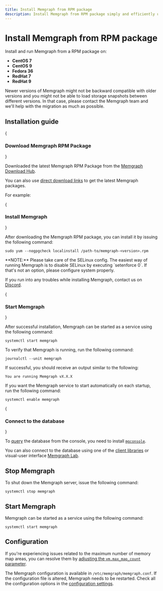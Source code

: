 ```yaml
---
title: Install Memgraph from RPM package
description: Install Memgraph from RPM package simply and efficiently using our thorough documentation. Aiding you in achieving the best of graphs. 
---
```



# Install Memgraph from RPM package

Install and run Memgraph from a RPM package on: 
  - **CentOS 7**
  - **CentOS 9**
  - **Fedora 36**
  - **RedHat 7**
  - **RedHat 9**

<Callout type="warning"> 
Newer versions of Memgraph might not be backward
compatible with older versions and you might not be able to load storage
snapshots between different versions. In that case, please contact the Memgraph
team and we'll help with the migration as much as possible.
 </Callout>

## Installation guide

<Steps>

{<h3>Download Memgraph RPM Package</h3>}

Downloaded the latest Memgraph RPM Package from the [Memgraph Download
Hub](https://memgraph.com/download/).

You can also use [direct download
links](/getting-started/install-memgraph/direct-download-links) to get the
latest Memgraph packages. 

For example:

<CodeSnippet code="sudo wget https://download.memgraph.com/memgraph/v2.14.1/centos-9/memgraph-2.14.1_1-1.x86_64.rpm" page="install-memgraph/rpm-package" os="rpm"/>

{<h3>Install Memgraph</h3>}

After downloading the Memgraph RPM package, you can install it by issuing the
following command:

```console
sudo yum --nogpgcheck localinstall /path-to/memgraph-<version>.rpm
```

<Callout type="info">
**NOTE:** Please take care of the SELinux config. The easiest way of
running Memgraph is to disable SELinux by executing `setenforce 0`. If that's
not an option, please configure system properly.
</Callout>

If you run into any troubles while installing Memgraph, contact us on
[Discord](https://discord.gg/memgraph).

{<h3>Start Memgraph</h3>}

After successful installation, Memgraph can be started as a service using the
following command:

```console
systemctl start memgraph
```

To verify that Memgraph is running, run the following command:

```console
journalctl --unit memgraph
```

If successful, you should receive an output similar to the following:

```console
You are running Memgraph vX.X.X
```

If you want the Memgraph service to start automatically on each startup, run the
following command:

```console
systemctl enable memgraph
```

{<h3>Connect to the database</h3>}

To [query](/querying) the database from the console, you need to install
[`mgconsole`](/getting-started/cli). 

You can also connect to the database using one of the [client
libraries](/client-libraries) or visual-user interface [Memgraph
Lab](/data-visualization).

</Steps>

## Stop Memgraph

To shut down the Memgraph server, issue the following command:

```console
systemctl stop memgraph
```

## Start Memgraph

Memgraph can be started as a service using the following command:

```console
systemctl start memgraph
```

## Configuration

<Callout type="info">

If you're experiencing issues related to the maximum number of memory map areas,
you can resolve them by [adjusting the `vm.max_map_count`
parameter](/configuration/system-configuration#increasing-memory-map-areas). 

</Callout>

The Memgraph configuration is available in `/etc/memgraph/memgraph.conf`. If the
configuration file is altered, Memgraph needs to be restarted. Check all the
configuration options in the [configuration
settings](/configuration/configuration-settings). 
